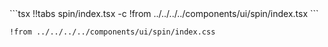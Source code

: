 
<CodeTabs>
```tsx !!tabs spin/index.tsx -c
!from ../../../../components/ui/spin/index.tsx
```

```tsx !!tabs spin/index.css -c
!from ../../../../components/ui/spin/index.css
```
</CodeTabs>